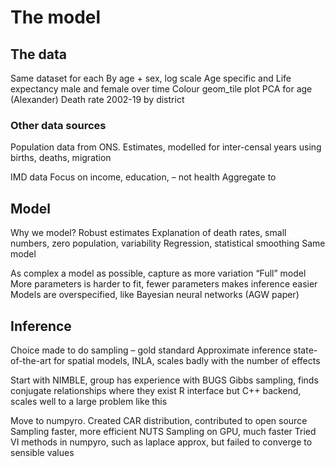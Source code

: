 # The model {#sec-Chapter3}

## The data

Same dataset for each
By age + sex, log scale
Age specific and Life expectancy male and female over time
Colour geom_tile plot
PCA for age (Alexander)
Death rate 2002-19 by district

### Other data sources

Population data from ONS.
Estimates, modelled for inter-censal years using births, deaths, migration

IMD data
Focus on income, education, – not health
Aggregate to 

## Model

Why we model? Robust estimates
Explanation of death rates, small numbers, zero population, variability
Regression, statistical smoothing
Same model

As complex a model as possible, capture as more variation
"Full" model
More parameters is harder to fit, fewer parameters makes inference easier
Models are overspecified, like Bayesian neural networks (AGW paper)

## Inference

Choice made to do sampling – gold standard
Approximate inference state-of-the-art for spatial models, INLA, scales badly with the number of effects

Start with NIMBLE, group has experience with BUGS
Gibbs sampling, finds conjugate relationships where they exist
R interface but C++ backend, scales well to a large problem like this

Move to numpyro.
Created CAR distribution, contributed to open source
Sampling faster, more efficient NUTS
Sampling on GPU, much faster
Tried VI methods in numpyro, such as laplace approx, but failed to converge to sensible values

